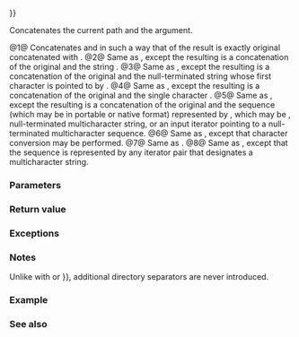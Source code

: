 {{cpp/experimental/fs/path/title|concat|operator+{{=}}}}
{{cpp/experimental/fs/path/navbar}}
{{dcl begin}}
{{dcl|num=1|since=fs_ts|1=
path&amp; operator+=( const path&amp; p );
}}
{{dcl|num=2|since=fs_ts|1=
path&amp; operator+=( const string_type&amp; str );
}}
{{dcl|num=3|since=fs_ts|1=
path&amp; operator+=( const value_type* ptr );
}}
{{dcl|num=4|since=fs_ts|1=
path&amp; operator+=( value_type x );
}}
{{dcl|num=5|since=fs_ts|1=
template&lt; class Source &gt;
path&amp; operator+=( const Source&amp; source );
}}
{{dcl|num=6|since=fs_ts|1=
template&lt; class CharT &gt;
path&amp; operator+=( CharT x );
}}
{{dcl|num=7|since=fs_ts|1=
template&lt; class Source &gt;
path&amp; concat( const Source&amp; source );
}}
{{dcl|num=8|since=fs_ts|1=
template&lt; class InputIt &gt;
path&amp; concat( InputIterator first, InputIterator last );
}}
{{dcl end}}

Concatenates the current path and the argument.

@1@ Concatenates {{c|*this}} and {{c|p}} in such a way that {{rlp|native|native()}} of the result is exactly original {{rlp|native|native()}} concatenated with {{c|p.native()}}.
@2@ Same as {{v|1}}, except the resulting {{rlp|native|native()}} is a concatenation of the original {{rlp|native|native()}} and the string {{c|str}}.
@3@ Same as {{v|1}}, except the resulting {{rlp|native|native()}} is a concatenation of the original {{rlp|native|native()}} and the null-terminated string whose first character is pointed to by {{c|ptr}}.
@4@ Same as {{v|1}}, except the resulting {{rlp|native|native()}} is a concatenation of the original {{rlp|native|native()}} and the single character {{c|x}}.
@5@  Same as {{v|1}}, except the resulting {{rlp|native|native()}} is a concatenation of the original {{rlp|native|native()}} and the sequence (which may be in portable or native format) represented by {{c|source}}, which may be {{c|std::basic_string}}, null-terminated multicharacter string, or an input iterator pointing to a null-terminated multicharacter sequence.
@6@ Same as {{v|4}}, except that character conversion may be performed.
@7@ Same as {{v|5}}.
@8@ Same as {{v|5}}, except that the sequence is represented by any iterator pair that designates a multicharacter string.

===Parameters===
{{par begin}}
{{par|p|path to append}}
{{par|str|string to append}}
{{par|ptr|pointer to the beginning of a null-terminated string to append}}
{{par|x|single character to append}}
{{par|source|{{c|std::basic_string}}, null-terminated multicharacter string, or an input iterator pointing to a null-terminated multicharacter sequence, which represents a path name (either in portable or in native format)}}
{{par|first, last|pair of {{named req|InputIterator}}s that specify a multicharacter sequence that represents a path name}}
{{par hreq}}
{{par req named|InputIt|InputIterator}}
{{par req|The value type of {{tt|InputIt}} must be one of the encoded character types ({{c|char}}, {{c|wchar_t}}, {{c|char16_t}} and {{c|char32_t}}).}}
{{par req|{{tt|CharT}} must be one of the encoded character types ({{c|char}}, {{c|wchar_t}}, {{c|char16_t}} and {{c|char32_t}}).}}
{{par end}}

===Return value===
{{c|*this}}

===Exceptions===
{{cpp/experimental/fs/error_handling_exception_only}}

===Notes===
Unlike with {{lc|append()}} or {{lc|operator/{{=}}}}, additional directory separators are never introduced.

===Example===
{{example|code=
#include &lt;experimental/filesystem&gt;
#include &lt;iostream&gt;
namespace fs = std::experimental::filesystem;

int main()
{
    fs::path p1; // empty path
    p1 += "var"; // does not insert a separator
    std::cout &lt;&lt; "\"\" + \"var\" == " &lt;&lt; p1 &lt;&lt; '\n';
    p1 += "lib"; // does not insert a separator
    std::cout &lt;&lt; "\"\" + \"var\" + \"lib\" == " &lt;&lt; p1 &lt;&lt; '\n';
}
|output=
"" + "var" == "var"
"" + "var" + "lib" == "varlib"
}}

===See also===
{{dsc begin}}
{{dsc inc|cpp/experimental/fs/path/dsc append}}
{{dsc inc|cpp/experimental/fs/path/dsc operator/}}
{{dsc end}}